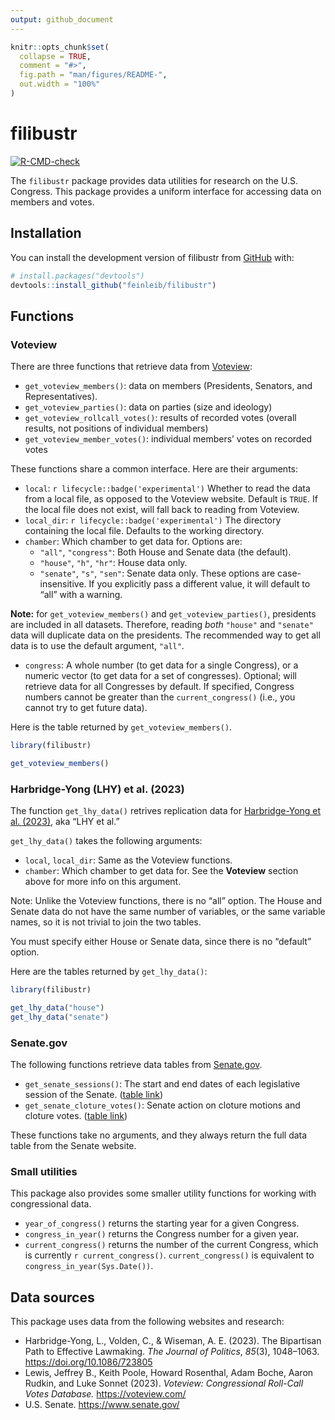 ```yaml
---
output: github_document
---
```


<!-- README.md is generated from README.Rmd. Please edit that file -->

```r
knitr::opts_chunk$set(
  collapse = TRUE,
  comment = "#>",
  fig.path = "man/figures/README-",
  out.width = "100%"
)
```

# filibustr

<!-- badges: start -->
[![R-CMD-check](https://github.com/feinleib/filibustr/actions/workflows/R-CMD-check.yaml/badge.svg)](https://github.com/feinleib/filibustr/actions/workflows/R-CMD-check.yaml)
<!-- badges: end -->

The `filibustr` package provides data utilities for research on the U.S. Congress.
This package provides a uniform interface for accessing data on members and votes.

## Installation

You can install the development version of filibustr from [GitHub](https://github.com/) with:

``` r
# install.packages("devtools")
devtools::install_github("feinleib/filibustr")
```

## Functions

### Voteview

There are three functions that retrieve data from [Voteview](https://voteview.com/data):

* `get_voteview_members()`: data on members (Presidents, Senators, and Representatives).
* `get_voteview_parties()`: data on parties (size and ideology)
* `get_voteview_rollcall_votes()`: results of recorded votes (overall results, not positions of individual members)
* `get_voteview_member_votes()`: individual members' votes on recorded votes

These functions share a common interface. Here are their arguments:

* `local`: `r lifecycle::badge('experimental')` Whether to read the data from a local file, as opposed to the Voteview website. Default is `TRUE`. If the local file does not exist, will fall back to reading from Voteview.
* `local_dir`: `r lifecycle::badge('experimental')` The directory containing the local file. Defaults to the working directory.
* `chamber`: Which chamber to get data for. Options are:
  * `"all"`, `"congress"`: Both House and Senate data (the default).
  * `"house"`, `"h"`, `"hr"`: House data only.
  * `"senate"`, `"s"`, `"sen"`: Senate data only.
These options are case-insensitive. If you explicitly pass a different value, it will default to "all" with a warning.

**Note:** for `get_voteview_members()` and `get_voteview_parties()`, presidents are included in all datasets. Therefore, reading *both* `"house"` and `"senate"` data will duplicate data on the presidents. The recommended way to get all data is to use the default argument, `"all"`.

* `congress`: A whole number (to get data for a single Congress), or a numeric vector (to get data for a set of congresses). Optional; will retrieve data for all Congresses by default. If specified, Congress numbers cannot be greater than the `current_congress()` (i.e., you cannot try to get future data).

Here is the table returned by `get_voteview_members()`.

```r
library(filibustr)

get_voteview_members()
```

### Harbridge-Yong (LHY) et al. (2023)

The function `get_lhy_data()` retrives replication data for [Harbridge-Yong et al. (2023)](https://doi.org/10.1086/723805), aka "LHY et al."

`get_lhy_data()` takes the following arguments:

* `local`, `local_dir`: Same as the Voteview functions.
* `chamber`: Which chamber to get data for. See the **Voteview** section above for more info on this argument.

Note: Unlike the Voteview functions, there is no "all" option. The House and Senate data do not have the same number of variables, or the same variable names, so it is not trivial to join the two tables.

You must specify either House or Senate data, since there is no "default" option.


Here are the tables returned by `get_lhy_data()`:

```r
library(filibustr)

get_lhy_data("house")
get_lhy_data("senate")
```

### Senate.gov

The following functions retrieve data tables from [Senate.gov](https://www.senate.gov).

* `get_senate_sessions()`: The start and end dates of each legislative session of the Senate. ([table link]((https://www.senate.gov/legislative/DatesofSessionsofCongress.htm)))
* `get_senate_cloture_votes()`: Senate action on cloture motions and cloture votes. ([table link](https://www.senate.gov/legislative/cloture/clotureCounts.htm))

These functions take no arguments, and they always return the full data table from the Senate website.

### Small utilities

This package also provides some smaller utility functions for working with congressional data.

* `year_of_congress()` returns the starting year for a given Congress.
* `congress_in_year()` returns the Congress number for a given year.
* `current_congress()` returns the number of the current Congress, which is currently `r current_congress()`. `current_congress()` is equivalent to `congress_in_year(Sys.Date())`.

## Data sources

This package uses data from the following websites and research:

* Harbridge-Yong, L., Volden, C., & Wiseman, A. E. (2023). The Bipartisan Path to Effective Lawmaking. *The Journal of Politics*, *85*(3), 1048–1063. <https://doi.org/10.1086/723805>
* Lewis, Jeffrey B., Keith Poole, Howard Rosenthal, Adam Boche, Aaron Rudkin, and Luke Sonnet (2023). *Voteview: Congressional Roll-Call Votes Database.* <https://voteview.com/>
* U.S. Senate. <https://www.senate.gov/>

